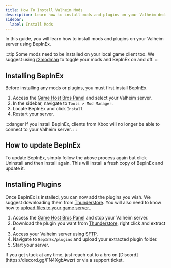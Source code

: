 ```yaml
---
title: How To Install Valheim Mods
description: Learn how to install mods and plugins on your Valheim dedicated server.
sidebar:
  label: Install Mods
---
```


In this guide, you will learn how to install mods and plugins on your Valheim server using BepInEx.

:::tip
Some mods need to be installed on your local game client too. We suggest using [r2modman](https://thunderstore.io/c/valheim/p/ebkr/r2modman/) to toggle your mods and BepInEx on and off.
:::

## Installing BepInEx
Before installing any mods or plugins, you must first install BepInEx.
<Steps>
1. Access the [Game Host Bros Panel](https://panel.gamehostbros.com/) and select your Valheim server.
2. In the sidebar, navigate to `Tools > Mod Manager`.
3. Locate BepInEx and click `Install`
4. Restart your server.
</Steps>
:::danger
If you install BepInEx, clients from Xbox will no longer be able to connect to your Valheim server.
:::

## How to update BepInEx

To update BepInEx, simply follow the above process again but click Uninstall and then Install again. This will install a fresh copy of BepInEx and update it.

## Installing Plugins
Once BepInEx is installed, you can now add the plugins you wish. We suggest downloading them from [Thunderstore](https://thunderstore.io/c/valheim/). You will also need to know how to [upload files to your game server.](/getting-started/uploading-files/).
<Steps>
1. Access the [Game Host Bros Panel](https://panel.gamehostbros.com/) and stop your Valheim server.
2. Download the plugin you want from [Thunderstore](https://thunderstore.io/c/valheim/), right click and extract it.
3. Access your Valheim server using [SFTP](/getting-started/uploading-files/).
4. Navigate to `BepInEx/plugins` and upload your extracted plugin folder.
6. Start your server.
</Steps>
If you get stuck at any time, just reach out to a bro on [Discord](https://discord.gg/FN4XgbAwzr) or via a support ticket.